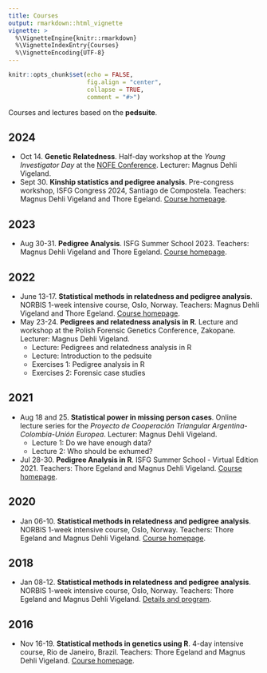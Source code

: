```yaml
---
title: Courses
output: rmarkdown::html_vignette
vignette: >
  %\VignetteEngine{knitr::rmarkdown}
  %\VignetteIndexEntry{Courses}
  %\VignetteEncoding{UTF-8}
---
```


```r
knitr::opts_chunk$set(echo = FALSE, 
                      fig.align = "center",
                      collapse = TRUE,
                      comment = "#>")
```

Courses and lectures based on the **pedsuite**.


## 2024

* Oct 14. **Genetic Relatedness**. Half-day workshop at the *Young Investigator Day* at the [NOFE Conference](https://nofe.no/nofe-conference-2024/). Lecturer: Magnus Dehli Vigeland.
* Sept 30. **Kinship statistics and pedigree analysis**. Pre-congress workshop, ISFG Congress 2024, Santiago de Compostela. Teachers: Magnus Dehli Vigeland and Thore Egeland. [Course homepage](https://magnusdv.github.io/pedsuite/articles/web_only/course-isfg2024.html).


## 2023

* Aug 30-31. **Pedigree Analysis**. ISFG Summer School 2023. Teachers: Magnus Dehli Vigeland and Thore Egeland. [Course homepage](https://magnusdv.github.io/pedsuite/articles/web_only/course-isfg2023.html).


## 2022

* June 13-17. **Statistical methods in relatedness and pedigree analysis**. NORBIS 1-week intensive course, Oslo, Norway. Teachers: Magnus Dehli Vigeland and Thore Egeland. [Course homepage](https://magnusdv.github.io/pedsuite/articles/web_only/course-norbis2022.html).
* May 23-24. **Pedigrees and relatedness analysis in R**. Lecture and workshop at the Polish Forensic Genetics Conference, Zakopane. Lecturer: Magnus Dehli Vigeland.
    * Lecture: Pedigrees and relatedness analysis in R
    * Lecture: Introduction to the pedsuite
    * Exercises 1: Pedigree analysis in R
    * Exercises 2: Forensic case studies

## 2021

* Aug 18 and 25. **Statistical power in missing person cases**. Online lecture series for the *Proyecto de Cooperación Triangular Argentina-Colombia-Unión Europea*. Lecturer: Magnus Dehli Vigeland.
    * Lecture 1: Do we have enough data?
    * Lecture 2: Who should be exhumed?
* Jul 28-30. **Pedigree Analysis in R**. ISFG Summer School - Virtual Edition 2021. Teachers: Thore Egeland and Magnus Dehli Vigeland. [Course homepage](https://magnusdv.github.io/pedsuite/articles/web_only/course-isfg2021.html).

## 2020

* Jan 06-10. **Statistical methods in relatedness and pedigree analysis**. NORBIS 1-week intensive course, Oslo, Norway. Teachers: Thore Egeland and Magnus Dehli Vigeland. [Course homepage](https://familias.name/norbisRelatedness/).

## 2018
* Jan 08-12. **Statistical methods in relatedness and pedigree analysis**. NORBIS 1-week intensive course, Oslo, Norway. Teachers: Thore Egeland and Magnus Dehli Vigeland. [Details and program](https://norbis.w.uib.no/activities/courses/statistical-methods-in-relatedness-and-pedigree-analysis/).

## 2016
* Nov 16-19. **Statistical methods in genetics using R**. 4-day intensive course, Rio de Janeiro, Brazil. Teachers: Thore Egeland and Magnus Dehli Vigeland. [Course homepage](https://familias.name/RioR/).
